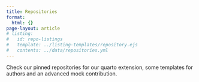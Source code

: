 ```yaml
---
title: Repositories
format:
  html: {}
page-layout: article
# listing:
#   id: repo-listings
#   template: ../listing-templates/repository.ejs
#   contents: ../data/repositories.yml
---
```


Check our pinned repositories for our quarto extension, some templates for authors and an advanced mock contribution.

:::{#repo-listings .repositories .d-flex .flex-wrap .flex-md-row .flex-column .justify-content-between .align-items-center}
:::
